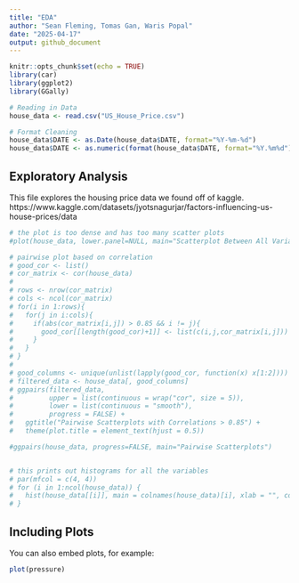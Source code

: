 ```yaml
---
title: "EDA"
author: "Sean Fleming, Tomas Gan, Waris Popal"
date: "2025-04-17"
output: github_document
---
```


```r
knitr::opts_chunk$set(echo = TRUE)
library(car)
library(ggplot2)
library(GGally)

# Reading in Data
house_data <- read.csv("US_House_Price.csv")

# Format Cleaning
house_data$DATE <- as.Date(house_data$DATE, format="%Y-%m-%d")
house_data$DATE <- as.numeric(format(house_data$DATE, format="%Y.%m%d"))
```

## Exploratory Analysis
This file explores the housing price data we found off of kaggle.
https://www.kaggle.com/datasets/jyotsnagurjar/factors-influencing-us-house-prices/data

```r
# the plot is too dense and has too many scatter plots
#plot(house_data, lower.panel=NULL, main="Scatterplot Between All Variables")

# pairwise plot based on correlation 
# good_cor <- list()
# cor_matrix <- cor(house_data)
# 
# rows <- nrow(cor_matrix)
# cols <- ncol(cor_matrix)
# for(i in 1:rows){
#   for(j in i:cols){
#     if(abs(cor_matrix[i,j]) > 0.85 && i != j){
#       good_cor[[length(good_cor)+1]] <- list(c(i,j,cor_matrix[i,j]))
#     }
#   }
# }
# 
# good_columns <- unique(unlist(lapply(good_cor, function(x) x[1:2])))
# filtered_data <- house_data[, good_columns]
# ggpairs(filtered_data, 
#         upper = list(continuous = wrap("cor", size = 5)), 
#         lower = list(continuous = "smooth"), 
#         progress = FALSE) + 
#   ggtitle("Pairwise Scatterplots with Correlations > 0.85") +
#   theme(plot.title = element_text(hjust = 0.5))

#ggpairs(house_data, progress=FALSE, main="Pairwise Scatterplots")


# this prints out histograms for all the variables
# par(mfcol = c(4, 4))
# for (i in 1:ncol(house_data)) {
#   hist(house_data[[i]], main = colnames(house_data)[i], xlab = "", col = "lightblue")
# }
```

## Including Plots

You can also embed plots, for example:

```r
plot(pressure)
```
